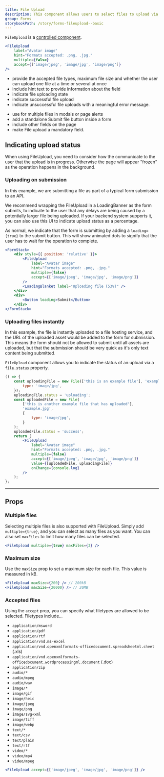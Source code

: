 ```yaml
---
title: File Upload
description: This component allows users to select files to upload via drag-and-drop or browsing their device.
group: Forms
storybookPath: /story/forms-fileupload--basic
---
```


`FileUpload` is a [controlled component](https://reactjs.org/docs/forms.html#controlled-components).

```jsx live
<FileUpload
	label="Avatar image"
	hint="Formats accepted: .png, .jpg."
	multiple={false}
	accept={['image/jpeg', 'image/jpg', 'image/png']}
/>
```

<DoHeading />

- provide the accepted file types, maximum file size and whether the user can upload one file at a time or several at once
- include hint text to provide information about the field
- indicate file uploading state
- indicate successful file upload
- indicate unsuccessful file uploads with a meaningful error message.

<DontHeading />

- use for multiple files in modals or page alerts
- add a standalone Submit file button inside a form
- include other fields on the page
- make File upload a mandatory field.

## Indicating upload status

When using FileUpload, you need to consider how the communicate to the user that the upload is in progress. Otherwise the page will appear "frozen" as the operation happens in the background.

### Uploading on submission

In this example, we are submitting a file as part of a typical form submission to an API.

We recommend wrapping the FileUpload in a LoadingBanner as the form submits, to indicate to the user that any delays are being caused by a potentially larger file being uploaded. If your backend system supports it, you can also use this UI to indicate upload status as a percentage.

As normal, we indicate that the form is submitting by adding a `loading={true}` to the submit button. This will show animated dots to signify that the user has to wait for the operation to complete.

```jsx live
<FormStack>
	<div style={{ position: 'relative' }}>
		<FileUpload
			label="Avatar image"
			hint="Formats accepted: .png, .jpg."
			multiple={false}
			accept={['image/jpeg', 'image/jpg', 'image/png']}
		/>
		<LoadingBlanket label="Uploading file (53%)" />
	</div>
	<div>
		<Button loading>Submit</Button>
	</div>
</FormStack>
```

### Uploading files instantly

In this example, the file is instantly uploaded to a file hosting service, and the URL of the uploaded asset would be added to the form for submission. This means the form should not be allowed to submit until all assets are uploaded, but that the submission should be very quick as it's only text content being submitted.

`FileUpload` component allows you to indicate the status of an upload via a `file.status` property.

```jsx live
() => {
	const uploadingFile = new File(['this is an example file'], 'example.jpg', {
		type: 'image/jpg',
	});
	uploadingFile.status = 'uploading';
	const uploadedFile = new File(
		['this is another example file that has uploaded'],
		'example.jpg',
		{
			type: 'image/jpg',
		}
	);
	uploadedFile.status = 'success';
	return (
		<FileUpload
			label="Avatar image"
			hint="Formats accepted: .png, .jpg."
			multiple={false}
			accept={['image/jpeg', 'image/jpg', 'image/png']}
			value={[uploadedFile, uploadingFile]}
			onChange={console.log}
		/>
	);
};
```

---

## Props

### Multiple files

Selecting multiple files is also supported with FileUpload. Simply add `multiple={true}`, and you can select as many files as you want. You can also set `maxFiles` to limit how many files can be selected.

```jsx
<FileUpload multiple={true} maxFiles={3} />
```

### Maximum size

Use the `maxSize` prop to set a maximum size for each file. This value is measured in kB.

```jsx
<FileUpload maxSize={200} /> // 200kB
<FileUpload maxSize={20000} /> // 20MB
```

### Accepted files

Using the `accept` prop, you can specify what filetypes are allowed to be selected. Filetypes include...

- `application/msword`
- `application/pdf`
- `application/rtf`
- `application/vnd.ms-excel`
- `application/vnd.openxmlformats-officedocument.spreadsheetml.sheet` (.xls)
- `application/vnd.openxmlformats-officedocument.wordprocessingml.document` (.doc)
- `application/zip`
- `audio/*`
- `audio/mpeg`
- `audio/wav`
- `image/*`
- `image/gif`
- `image/heic`
- `image/jpeg`
- `image/png`
- `image/svg+xml`
- `image/tiff`
- `image/webp`
- `text/*`
- `text/csv`
- `text/plain`
- `text/rtf`
- `video/*`
- `video/mp4`
- `video/mpeg`

```jsx
<FileUpload accept={['image/jpeg', 'image/jpg', 'image/png']} />
```
